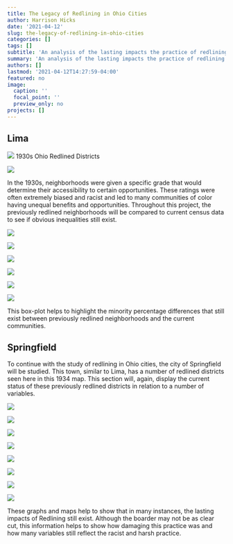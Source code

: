```yaml
---
title: The Legacy of Redlining in Ohio Cities
author: Harrison Hicks
date: '2021-04-12'
slug: the-legacy-of-redlining-in-ohio-cities
categories: []
tags: []
subtitle: 'An analysis of the lasting impacts the practice of redlining has had on Ohio cities.'
summary: 'An analysis of the lasting impacts the practice of redlining has had on Ohio cities.'
authors: []
lastmod: '2021-04-12T14:27:59-04:00'
featured: no
image:
  caption: ''
  focal_point: ''
  preview_only: no
projects: []
---
```


## Lima

![](Lima 0 map.jpg)
                       1930s Ohio Redlined Districts

![](Lima 1 Districts.jpg)

In the 1930s, neighborhoods were given a specific grade that would determine their accessibility to certain opportunities. These ratings were often extremely biased and racist and led to many communities of color having unequal benefits and opportunities. Throughout this project, the previously redlined neighborhoods will be compared to current census data to see if obvious inequalities still exist.

![](Lima 2 Minority.jpg)

![](Lima 3 Low Income.jpg)

![](Lima 4 Disability.jpg)

![](Lima 5 Cancer Risk.jpg)

![](Lima 6 Housing.jpg)

![](Lima Plot Final.png)

This box-plot helps to highlight the minority percentage differences that still exist between previously redlined neighborhoods and the current communities.


## Springfield

To continue with the study of redlining in Ohio cities, the city of Springfield will be studied. This town, similar to Lima, has a number of redlined districts seen here in this 1934 map. This section will, again, display the current status of these previously redlined districts in relation to a number of variables.

![](Spring 0 map.jpg)

![](Spring 1 Districts.jpg)

![](Spring 2 Minority.jpg)

![](Spring 3 Low Income.jpg)

![](Spring 4 Disability.jpg)

![](spring 5 cancer.jpg)

![](Spring 6 housing.jpg)

![](Spring Plot Final.png)

These graphs and maps help to show that in many instances, the lasting impacts of Redlining still exist. Although the boarder may not be as clear cut, this information helps to show how damaging this practice was and how many variables still reflect the racist and harsh practice.

